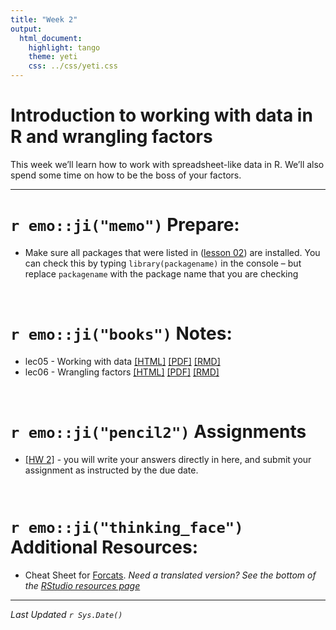 ```yaml
---
title: "Week 2"
output:
  html_document:
    highlight: tango
    theme: yeti
    css: ../css/yeti.css
---
```


# Introduction to working with data in R and wrangling factors

This week we'll learn how to work with spreadsheet-like data in R. We'll also spend some time on how to be the boss of your factors. 

---

# `r emo::ji("memo")` Prepare:

* Make sure all packages that were listed in ([lesson 02](https://norcalbiostat.github.io/MATH130/notes/02_setup_slides.html#19)) are installed. You can check this by typing `library(packagename)` in the console -- but replace `packagename` with the package name that you are checking 

<br>

# `r emo::ji("books")` Notes:
 
* lec05 - Working with data  [[HTML]](notes/05_dm.html)      [[PDF]](notes/05_dm.pdf)     [[RMD]](notes/05_dm_notes.Rmd)
* lec06 - Wrangling factors  [[HTML]](notes/07_factors.html) [[PDF]](notes/07_factors.pdf) [[RMD]](notes/07_factors_notes.Rmd) 

<br>

# `r emo::ji("pencil2")` Assignments

* [[HW 2]](hw/hw2.Rmd) - you will write your answers directly in here, and submit your assignment as instructed by the due date. 

<br>

# `r emo::ji("thinking_face")` Additional Resources: 

* Cheat Sheet for [Forcats](https://github.com/rstudio/cheatsheets/raw/master/factors.pdf). _Need a translated version? See the bottom of the [RStudio resources page](https://rstudio.com/resources/cheatsheets/)_


---
_Last Updated `r Sys.Date()`_